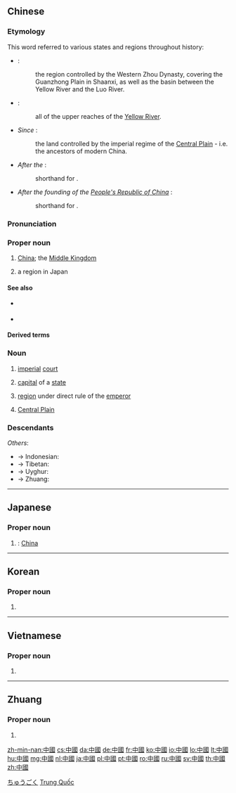 ==Chinese==
{{zh-forms|s=中国|lit=middle kingdom; central country}}

===Etymology===
This word referred to various states and regions throughout history:
* ''{{w|Western Zhou Dynasty}}'' {{defdate|1046–771 {{BCE}}}}:
*: the region controlled by the Western Zhou Dynasty, covering the Guanzhong Plain in Shaanxi, as well as the basin between the Yellow River and the Luo River.
* ''{{w|Eastern Zhou Dynasty}}'' {{defdate|770–221 {{BCE}}}}:
*: all of the upper reaches of the [[Yellow River]].
* ''Since {{w|Qin Dynasty}}'' {{defdate|221 {{BCE}}–1911 {{CE}}}}:
*: the land controlled by the imperial regime of the [[w:Zhongyuan|Central Plain]] - i.e. the ancestors of modern China.
* ''After the {{w|Xinhai Revolution}}'' {{defdate|1911 {{CE}}}}: 
*: shorthand for {{zh-l|中華民國}}.
* ''After the founding of the [[People's Republic of China]]'' {{defdate|1949 {{CE}}}}: 
*: shorthand for {{zh-l|中華人民共和國}}.

===Pronunciation===
{{zh-pron
|m=Zhōngguó
|ma=Zh-zhongguo.ogg
|m-s=Zong1gue2
|c=zung1 gwok3
|c-t=zuung1 gok2
|h=pfs=Chûng-koet;gd=zung1 guêd5
|g=zung1 guet6
|j=zung1 gueh4
|md=Dṳ̆ng-guók
|mn=Tiong-kok
|mn-t=dong1 gog4
|w=1tson koq
|x=zhong1 gue6
|mc=1
|oc=1
|cat=pn,n
}}

===Proper noun===
{{zh-proper noun}}

# [[China]]; the [[Middle Kingdom]]
#: {{zh-x|中國 的 首都{dū} 是 ^北京 。|The capital of '''China''' is Beijing.}}
#: {{zh-x|他 現在 在 ^中國 旅行。|He's travelling around '''China''' right now.}}
#: {{zh-x|你 喜歡 ^中國 文學 嗎？|Do you like '''Chinese''' literature?}}
#: {{zh-x|中國 和平崛起|'''China''''s peaceful rise}}
# a region in Japan
====See also====
* {{zh-l|華}} {{qualifier|abbreviation}}
* {{zh-l|天下}} {{qualifier|lofty}}

====Derived terms====
{{zh-der|fold=1|中國本土|中國城|中國大陸|中國工農紅軍|中國海|中國話|中國化|中國畫|中國結|中國內地|中國人民解放軍|中國人|中國式|中國通|中國學|中國銀行|中國語|中國中心主義|中國字}}

===Noun===
{{zh-noun}}

# {{lb|zh|archaic}} [[imperial]] [[court]]
# {{lb|zh|archaic}} [[capital]] of a [[state]]
# {{lb|zh|archaic}} [[region]] under direct rule of the [[emperor]]
# {{lb|zh|archaic}} [[w:Zhongyuan|Central Plain]]

===Descendants===
{{CJKV||ちゅうごく|중국|Trung Quốc|j=中国}}
''Others'':
* → Indonesian: {{l|id|Tiongkok}}
* → Tibetan: {{l|bo|ཀྲུང་གོ}}
* → Uyghur: {{l|ug|جۇڭگو}}
* → Zhuang: {{l|za|Cunghgoz}}

{{zh-cat|Countries}}

----

==Japanese==
{{ja-kanjitab|ちゅう|こく|k2=ごく|r=y|yomi=on}}

===Proper noun===
{{ja-pos|ちゅうごく|shin=中国|proper}}

# {{kyujitai spelling of|中国}}: [[China]]

[[Category:ja:Countries|ちゅうごく]]

----

==Korean==
{{ko-hanjatab}}

===Proper noun===
{{ko-propn|hangeul=중국}}

# {{hanja form of|중국|China}}

----

==Vietnamese==
{{vi-hantutab}}

===Proper noun===
{{vi-proper noun|sc=Hani}}

# {{han tu form of|Trung Quốc|[[China]]}}

[[Category:Vietnamese proper nouns|Trung Quốc]]

----

==Zhuang==

===Proper noun===
{{za-head|proper noun|s=中国}}

# {{za-sawndip form of|ts=t|Cunghgoz}}

[[zh-min-nan:中國]]
[[cs:中國]]
[[da:中國]]
[[de:中國]]
[[fr:中國]]
[[ko:中國]]
[[io:中國]]
[[lo:中國]]
[[lt:中國]]
[[hu:中國]]
[[mg:中國]]
[[nl:中國]]
[[ja:中國]]
[[pl:中國]]
[[pt:中國]]
[[ro:中國]]
[[ru:中國]]
[[sv:中國]]
[[th:中國]]
[[zh:中國]]